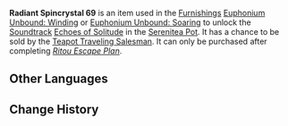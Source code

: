 {{Item Infobox
|id           = 141069
|image        = Item Radiant Spincrystal.png
|type         = Adventure Items
|group        = Radiant Spincrystals
|rarity       = 4
|invCategory  = Precious Items
|description  = This wondrous crystal contains a certain rhythm, like something beautiful woven from delicate silk. These items can be found throughout the mainland or from merchants who collect curios. The tune held within this crystal can be revivified in your [[Serenitea Pot]] using either "[[Euphonium Unbound: Winding]]" or "[[Euphonium Unbound: Soaring]]." The tune contained within this [[Radiant Spincrystal]] is "[[Echoes of Solitude]]."
|source1      = [[Chubby]]
|track        = Echoes of Solitude
}}
'''Radiant Spincrystal 69''' is an item used in the [[Furnishings]] [[Euphonium Unbound: Winding]] or [[Euphonium Unbound: Soaring]] to unlock the [[Soundtrack]] [[Echoes of Solitude]] in the [[Serenitea Pot]]. It has a chance to be sold by the [[Teapot Traveling Salesman]]. It can only be purchased after completing ''[[Ritou Escape Plan]]''.

==Other Languages==
{{Other Languages
|default_hidden = 1
|en      = Radiant Spincrystal 69
|zhs     = 旋曜玉帛・其六十九
|zhs_rm  = Xuán Yào Yùbó - Qí Liùshíjiǔ
|zht     = 旋曜玉帛・其六十九
|zht_rm  = Xuán Yào Yùbó - Qí Liùshíjiǔ
|ja      = 旋曜玉帛・69
|ja_rm   = Sen'you Gyokuhaku - Rokujuukyuu{{Assumed}}
|ko      = 빛나는 결정・69
|ko_rm   = Bitnaneun Gyeoljeong 69
|es      = Girocristal radiante (69)
|fr      = Gyrocristal radiant 69
|ru      = Лучистый кристалл {{tt|69|}}
|th      = Radiant Spincrystal 69
|vi      = Ngọc Thạch Âm Vang 69
|de      = Strahlender Drehkristall LXIX
|id      = Radiant Spincrystal 69
|pt      = Cristal Rodopiante Radiante 69
}}

==Change History==
{{Change History|2.6}}